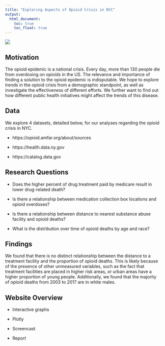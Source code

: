 ```yaml
---
title: "Exploring Aspects of Opioid Crisis in NYC"
output: 
  html_document:
    toc: true
    toc_float: true
---
```


![](opioids-82.jpg)

## Motivation

The opioid epidemic is a national crisis. Every day, more than 130 people die from overdosing on opioids in the US. The relevance and importance of finding a solution to the opioid epidemic is indisputable. We hope to explore trends in the opioid crisis from a demographic standpoint, as well as investigate the effectiveness of different efforts. We further want to find out how different public health initiatives might affect the trends of this disease.

## Data

We explore 4 datasets, detailed below, for our analyses regarding the opioid crisis in NYC.

* https://opioid.amfar.org/about/sources

* https://health.data.ny.gov

* https://catalog.data.gov

## Research Questions

* Does the higher percent of drug treatment paid by medicare result in lower drug-related death?

* Is there a relationship between medication collection box locations and opioid overdoses?

* Is there a relationship between distance to nearest substance abuse facility and opioid deaths?

* What is the distribution over time of opioid deaths by age and race?

## Findings

We found that there is no distinct relationship between the distance to a treatment facility and the proportion of opioid deaths. This is likely because of the presence of other unmeasured variables, such as the fact that treatment facilities are placed in higher risk areas, or urban areas have a higher proportion of young people. Additionally, we found that the majority of opioid deaths from 2003 to 2017 are in white males. 

## Website Overview

* Interactive graphs

* Plotly

* Screencast

* Report

